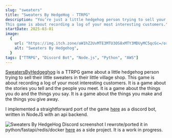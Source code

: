 ```yaml
---
slug: "sweaters"
title: "Sweaters By HedgeHog - TTRPG"
description: "You’re just a little hedgehog person trying to sell your little sweaters in your little village shop.
This game is about recording a log of your most interesting customers."
startDate: 2025-03-01
image:
  {
    url: "https://img.itch.zone/aW1hZ2UvMTE3MTU3OS8xMTY3MDUyMC5qcGc=/original/dgSRfY.jpg",
    alt: "Sweaters By Hedgehog",
  }
tags: ["TTRPG", "Discord Bot", "Node.js", "Python", "AWS"]
---
```

[SweatersByHedgeghog](https://hauntedoak.itch.io/sweaters-by-hedgehog) is a TTRPG game about a little hedgehog person
trying to sell their little sweaters in their little village shop.  This game is about recording a log of your most
interesting customers.  It is a game about the stories you tell and the people you meet.  It is a game about the things you do and the things you say.
It is a game about the things you make and the things you give away.

I implemented a straightforward port of the game [here](https://github.com/tcheiner/SweatersByHedgeHog) as a discord
bot, written in NodeJS with an api backend.

![Sweaters By HedgeHog Discord screenshot](/images/projects/sweaters/sweaters-discord.png)
I rewrote/ported  it in python/fastapi/redis/docker [here](https://github.com/tcheiner/sweaters-fastapi) as a side
project. It is a work in progress.
